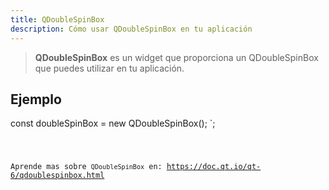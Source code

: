 ```yaml
---
title: QDoubleSpinBox
description: Cómo usar QDoubleSpinBox en tu aplicación
---
```



> **QDoubleSpinBox** es un widget que proporciona un QDoubleSpinBox que puedes utilizar en tu aplicación.

## Ejemplo


const doubleSpinBox = new QDoubleSpinBox();
`;

<Code code={qDoubleSpinBoxExample} title='example_doubleSpinBox.ts' lang='ts' />

Aprende mas sobre `QDoubleSpinBox` en: https://doc.qt.io/qt-6/qdoublespinbox.html